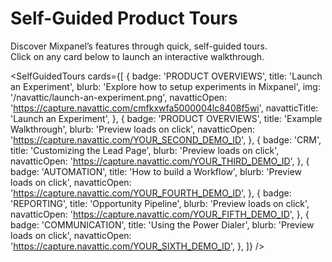 
# Self-Guided Product Tours

Discover Mixpanel’s features through quick, self-guided tours.   
Click on any card below to launch an interactive walkthrough.

<SelfGuidedTours
  cards={[
    {
      badge: 'PRODUCT OVERVIEWS',
      title: 'Launch an Experiment',
      blurb: 'Explore how to setup experiments in Mixpanel',
      img: '/navattic/launch-an-experiment.png',
      navatticOpen: 'https://capture.navattic.com/cmfkxwfa5000004lc8408f5wi',
      navatticTitle: 'Launch an Experiment',
    },
    {
      badge: 'PRODUCT OVERVIEWS',
      title: 'Example Walkthrough',
      blurb: 'Preview loads on click',
      navatticOpen: 'https://capture.navattic.com/YOUR_SECOND_DEMO_ID',
    },
    {
      badge: 'CRM',
      title: 'Customizing the Lead Page',
      blurb: 'Preview loads on click',
      navatticOpen: 'https://capture.navattic.com/YOUR_THIRD_DEMO_ID',
    },
    {
      badge: 'AUTOMATION',
      title: 'How to build a Workflow',
      blurb: 'Preview loads on click',
      navatticOpen: 'https://capture.navattic.com/YOUR_FOURTH_DEMO_ID',
    },
    {
      badge: 'REPORTING',
      title: 'Opportunity Pipeline',
      blurb: 'Preview loads on click',
      navatticOpen: 'https://capture.navattic.com/YOUR_FIFTH_DEMO_ID',
    },
    {
      badge: 'COMMUNICATION',
      title: 'Using the Power Dialer',
      blurb: 'Preview loads on click',
      navatticOpen: 'https://capture.navattic.com/YOUR_SIXTH_DEMO_ID',
    },
  ]}
/>
